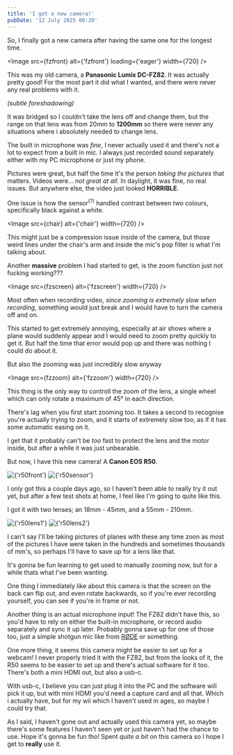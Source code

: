 ```yaml
---
title: 'I got a new camera!'
pubDate: '12 July 2025 00:20'
---
```



So, I finally got a new camera after having the same one for the longest time.

<Image src={fzfront} alt={'fzfront'} loading={'eager'} width={720} />

This was my old camera, a **Panasonic Lumix DC-FZ82**. It was actually pretty good!
For the most part it did what I wanted, and there were never any real problems with it.

*(subtle foreshadowing)*

<div class='gap' />

It was bridged so I couldn't take the lens off and change them,
but the range on that lens was from 20mm to **1200mm**
so there were never any situations where i absolutely needed to change lens.

The built in microphone was *fine*, I never actually used it and there's not a lot to expect from a built in mic.
I always just recorded sound separately either with my PC microphone or just my phone.

<div class='gap' />

Pictures were great, but half the time it's the person *taking the pictures* that matters.
Videos were... *not great at all.* In daylight, it was fine, no real issues.
But anywhere else, the video just looked **HORRIBLE**.

One issue is how the sensor<sup>(?)</sup> handled contrast between two colours, specifically black against a white.

<Image src={chair} alt={'chair'} width={720} />

This might just be a compression issue inside of the camera,
but those weird lines under the chair's arm and inside the mic's pop filter is what I'm talking about.

<div class='gap' />

Another **massive** problem I had started to get, is the zoom function just not fucking working???

<Image src={fzscreen} alt={'fzscreen'} width={720}  />

Most often when recording video, *since zooming is extremely slow when recording*, something would just break
and I would have to turn the camera off and on.

This started to get extremely annoying, especially at air shows
where a plane would suddenly appear and I would need to zoom pretty quickly to get it.
But half the time that error would pop up and there was nothing I could do about it.

But also the zooming was just incredibly slow anyway

<Image src={fzzoom} alt={'fzzoom'} width={720} />

This thing is the only way to controll the zoom of the lens,
a single wheel which can only rotate a maximum of 45&deg; in each direction.

There's lag when you first start zooming too. It takes a second to recognise you're actually trying to zoom,
and it starts of extremely slow too, as if it has some automatic easing on it.

I get that it probably can't be *too* fast to protect the lens and the motor inside,
but after a while it was just unbearable.

<div class='gap' />

But now, I have this new camera! A **Canon EOS R50**.

<div class='two img'>
  <Image src={r50front} alt={'r50front'} />
  <Image src={r50sensor} alt={'r50sensor'} />
</div>

I only got this a couple days ago, so I haven't been able to really try it out yet,
but after a few test shots at home, I feel like I'm going to quite like this.

I got it with two lenses; an 18mm - 45mm, and a 55mm - 210mm.


<div class='two img'>
  <Image src={r50lens1} alt={'r50lens1'} />
  <Image src={r50lens2} alt={'r50lens2'} />
</div>

I can't say I'll be taking pictures of planes with these any time zoon as most of the pictures I have
were taken in the hundreds and sometimes thousands of mm's, so perhaps I'll have to save up for a lens like that.

It's gonna be fun learning to get used to manually zooming now, but for a while thats what I've been wanting.

<div class='gap' />

One thing I immediately like about this camera is that the screen on the back can flip out,
and even rotate backwards, so if you're ever recording yourself, you can see if you're in frame or not.

Another thing is an actual microphone input! The FZ82 didn't have this, so you'd have to rely on
either the built-in microphone, or record audio separately and sync it up later.
Probably gonna save up for one of those too, just a simple shotgun mic like from
[RØDE](https://rode.com/en/microphones/on-camera) or something.

One more thing, it seems this camera might be easier to set up for a webcam!
I never properly tried it with the FZ82, but from the looks of it, the R50 seems to be easier to set up
and there's actual software for it too. There's both a mini HDMI out, but also a usb-c.

With usb-c, I believe you can just plug it into the PC and the software will pick it up,
but with mini HDMI you'd need a capture card and all that.
Which i actually have, but for my wii which I haven't used in ages, so maybe I could try that.

<div class='gap' />

As I said, I haven't gone out and actually used this camera yet, so maybe there's some features I haven't seen yet
or just haven't had the chance to use. Hope it's gonna be fun tho!
Spent *quite a bit* on this camera so I hope I get to **really** use it.